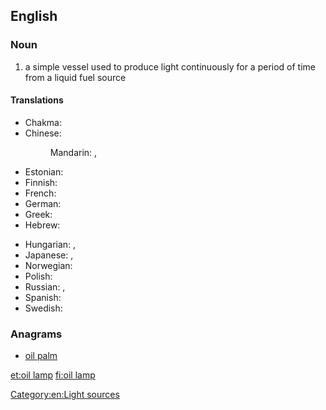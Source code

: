 ==English==
{{wikipedia|oil lamp}}

===Noun===
{{en-noun|head=[[oil]] [[lamp]]}}

# a simple vessel used to produce light continuously for a period of time from a liquid fuel source

====Translations====
{{trans-top|a simple vessel used to produce light}}
* Chakma: {{tø|ccp|𑄌𑄘𑄨|sc=Cakm}}
* Chinese:
*: Mandarin: {{t|cmn|油燈|sc=Hani}}, {{t|cmn|油灯|tr=yóudēng|sc=Hani}}
* Estonian: {{t-|et|õlilamp}}
* Finnish: {{t+|fi|öljylamppu}}
* French: {{t+|fr|lampe à huile|f}}
* German: {{t+|de|Öllampe|f}}
* Greek: {{t|el|λυχνάρι|n|sc=Grek}}
* Hebrew: {{t-|he|עששית|tr=ashashit|sc=Hebr}}
{{trans-mid}}
* Hungarian: {{t-|hu|olajlámpa}}, {{t-|hu|petróleumlámpa}}
* Japanese: {{t-|ja|石油ランプ|tr=sekiyu ranpu|sc=Jpan}}, {{t-|ja|オイルランプ|tr=oiruranpu|sc=Jpan}}
* Norwegian: {{t-|no|oljelampe}}
* Polish: {{t+|pl|kaganek|m}}
* Russian: {{t+|ru|коптилка|f|tr=koptílka|sc=Cyrl}}, {{t-|ru|масляная лампа|f|tr=másljanaja lámpa|sc=Cyrl}}
* Spanish: {{t+|es|candil|m}}
* Swedish: {{t-|sv|oljelampa}}
{{trans-bottom}}

===Anagrams===
* [[oil palm#English|oil palm]]

[[Category:en:Light sources]]

[[et:oil lamp]]
[[fi:oil lamp]]